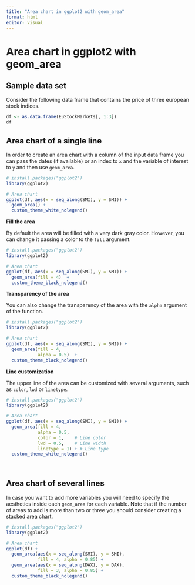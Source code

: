 ```yaml
---
title: "Area chart in ggplot2 with geom_area"
format: html
editor: visual
---
```


# **Area chart in ggplot2 with geom_area**

## **Sample data set**

Consider the following data frame that contains the price of three european stock indices.

```r
df <- as.data.frame(EuStockMarkets[, 1:3])
df
```

## **Area chart of a single line**

In order to create an area chart with a column of the input data frame you can pass the dates (if available) or an index to `x` and the variable of interest to `y` and then use `geom_area`.

```r
# install.packages("ggplot2")
library(ggplot2)

# Area chart
ggplot(df, aes(x = seq_along(SMI), y = SMI)) + 
  geom_area() +
  custom_theme_white_nolegend()
```

**Fill the area**

By default the area will be filled with a very dark gray color. However, you can change it passing a color to the `fill` argument.

```r
# install.packages("ggplot2")
library(ggplot2)

# Area chart
ggplot(df, aes(x = seq_along(SMI), y = SMI)) + 
  geom_area(fill = 4)  +
  custom_theme_black_nolegend()

```

**Transparency of the area**

You can also change the transparency of the area with the `alpha` argument of the function.

```r
# install.packages("ggplot2")
library(ggplot2)

# Area chart
ggplot(df, aes(x = seq_along(SMI), y = SMI)) + 
  geom_area(fill = 4,
            alpha = 0.5)  +
  custom_theme_black_nolegend()

```

**Line customization**

The upper line of the area can be customized with several arguments, such as `color`, `lwd` or `linetype`.

```r
# install.packages("ggplot2")
library(ggplot2)

# Area chart
ggplot(df, aes(x = seq_along(SMI), y = SMI)) + 
  geom_area(fill = 4,
            alpha = 0.5,
            color = 1,    # Line color
            lwd = 0.5,    # Line width
            linetype = 1) + # Line type 
  custom_theme_white_nolegend()
 
 

```

## **Area chart of several lines**

In case you want to add more variables you will need to specify the aesthetics inside each `geom_area` for each variable. Note that if the number of areas to add is more than two or three you should consider creating a stacked area chart.

```r
# install.packages("ggplot2")
library(ggplot2)

# Area chart
ggplot(df) + 
  geom_area(aes(x = seq_along(SMI), y = SMI),
            fill = 4, alpha = 0.85) +
  geom_area(aes(x = seq_along(DAX), y = DAX),
            fill = 3, alpha = 0.85) +
  custom_theme_black_nolegend()
```

